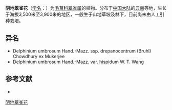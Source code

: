 {{Speciesbox
| name = 阴地翠雀花
| status = 
| status_system = 
| image =
| genus = Delphinium
| species = umbrosum
| authority = Hand.-Mazz.
}}

'''阴地翠雀花'''（[[学名|学名]]：{{lang|la|''Delphinium umbrosum''}}）为[[毛茛科|毛茛科]][[翠雀属|翠雀属]]的植物。分布于[[中国大陆|中国大陆]]的[[云南|云南]]等地，生长于海拔3,500米至3,900米的地区，一般生于山地草坡及林下，目前尚未由人工引种栽培。

== 异名 ==
* Delphinium umbrosum Hand.-Mazz. ssp. drepanocentrum (Bruhl) Chowdhury ex Mukerjee
* Delphinium umbrosum Hand.-Mazz. var. hispidum W. T. Wang

== 参考文献 ==
<div class="references-small">
* {{cite web| url =http://www.bioinfo.cn/db05/KmzwSpecies.php?action=view&id=18534| title =阴地翠雀花| work =《中国高等植物数据库全库》| publisher =中国科学院微生物研究所| author =昆明植物研究所| accessdate =2009-02-25| deadurl =yes| archiveurl =https://web.archive.org/web/20160305043942/http://www.bioinfo.cn/db05/KmzwSpecies.php?action=view&id=18534| archivedate =2016-03-05}}
</div>
{{Taxonbar|from=Q15228438}}

[[Category:翠雀属|阴地翠雀花]]


{{植物小作品}}